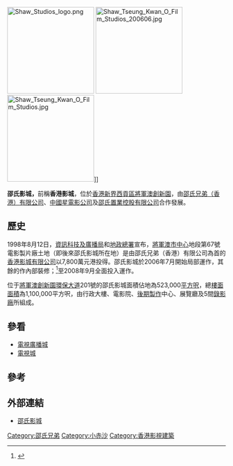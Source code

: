 [[File:Shaw_Studios_logo.png|200px]]
[[File:Shaw_Tseung_Kwan_O_Film_Studios_200606.jpg|200px]]
[[File:Shaw_Tseung_Kwan_O_Film_Studios.jpg|200px]]]]

'''邵氏影城，'''前稱'''香港影城'''，位於[[香港|香港]][[新界|新界]][[西貢區|西貢區]][[將軍澳創新園|將軍澳創新園]]，由[[邵氏兄弟|邵氏兄弟（香港）有限公司]]、[[中國星|中國星電影公司]]及[[邵氏置業控股有限公司|邵氏置業控股有限公司]]合作發展。

== 歷史 ==
1998年8月12日，[[資訊科技及廣播局|資訊科技及廣播局]]和[[地政總署|地政總署]]宣布，[[將軍澳市中心|將軍澳市中心]]地段第67號電影製片廠土地（即後來邵氏影城所在地）是由邵氏兄弟（香港）有限公司為首的[[香港影城有限公司|香港影城有限公司]]以7,800萬元港投得。邵氏影城於2006年7月開始局部運作，其餘的作內部裝修；<ref>{{Cite web |url=http://202.131.65.186/pdf/CFP2007/1129/C0080.PDF |title=邵氏07年中期報告 |accessdate=2008-02-17 |archive-date=2016-03-04 |archive-url=https://web.archive.org/web/20160304104326/http://202.131.65.186/pdf/CFP2007/1129/C0080.PDF |dead-url=no }}</ref>至2008年9月全面投入運作。

位于[[將軍澳創新園|將軍澳創新園]][[環保大道|環保大道]]201號的邵氏影城面積佔地為523,000[[平方呎|平方呎]]，總[[樓面|樓面]][[面積|面積]]為1,100,000平方呎，由行政大樓、電影院、[[後期製作|後期製作]]中心、展覽廳及5間[[錄影廠|錄影廠]]所組成。

==參看==
*[[電視廣播城|電視廣播城]]
*[[電視城|電視城]]

==參考==
{{Reflist}}

==外部連結==
*[http://www.shawstudios.hk/ 邵氏影城] {{Wayback|url=http://www.shawstudios.hk/ |date=20060515030446 }}

{{邵逸夫}}
[[Category:邵氏兄弟|Category:邵氏兄弟]]

[[Category:小赤沙|Category:小赤沙]]
[[Category:香港影視建築|Category:香港影視建築]]